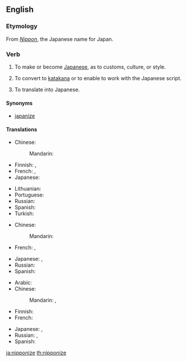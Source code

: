 ==English==

===Etymology===
From ''[[Nippon]]'', the Japanese name for Japan.

===Verb===
{{en-verb|nipponiz}}

# {{context|transitive|lang=en}} To make or become [[Japanese]], as to customs, culture, or style.
# {{context|transitive|lang=en}} To convert to [[katakana]] or to enable to work with the Japanese script.
# {{context|transitive|lang=en}} To translate into Japanese.

====Synonyms====
* [[japanize]]

====Translations====
{{trans-top|to make or become more Japanese}}
* Chinese:
*: Mandarin: {{t|cmn|日本化|tr=Rìběnhuà|sc=Hani}}
* Finnish: {{qualifier|transitive}} {{t|fi|japanisoida}}, {{qualifier|intransitive}} {{t|fi|japanisoitua}}
* French: {{t|fr|nipponiser}}, {{t+|fr|japoniser}}
* Japanese: {{t|ja|日本化|alt=日本化する|tr=にほんかする, Nihonka-suru}}
{{trans-mid}}
* Lithuanian: {{t|lt|japoninti}}
* Portuguese: {{t+|pt|niponizar}}
* Russian: {{t|ru|японизи́ровать}}
* Spanish: {{t|es|niponizar}}
* Turkish: {{t|tr|japonlaştırmak}}
{{trans-bottom}}

{{trans-top|to convert to Katakana or to enable to work with the Japanese script}}
* Chinese:
*: Mandarin: {{t|cmn|日本化|tr=Rìběnhuà|sc=Hani}}
* French: {{t|fr|nipponiser}}, {{t+|fr|japoniser}}
{{trans-mid}}
* Japanese: {{t|ja|日本化|alt=日本化する|tr=にほんかする, Nihonka-suru}}, {{t|ja|仮名書きする|tr=かながきする, kanagaki-suru}}
* Russian: {{t|ru|японизи́ровать}}
* Spanish: {{t|es|niponizar}}
{{trans-bottom}}

{{trans-top|to translate into Japanese}}
* Arabic: {{t|ar|تَرْجَمَ إِلَى اَلْيَابَانِيَّة|tr=tarjama ʾilā l-yabaniyya}}
* Chinese:
*: Mandarin: {{t|cmn|翻譯成日語|sc=Hani}}, {{t|cmn|翻译成日语|tr=fānyì chéng Rìyǔ|sc=Hani}}
* Finnish: {{t+|fi|japanintaa}}
* French: {{t|fr|traduire en japonais}}
{{trans-mid}}
* Japanese: {{t|ja|日本語に翻訳する|tr=にほんごにほんやくする, Nihongo-ni hon'yaku-suru}}, {{t|ja|和訳する|tr=わやくする, Wayaku-suru}}
* Russian: {{t|ru|переводи́ть на япо́нский}}, {{t|ru|перевести́ на япо́нский}}
* Spanish: {{t|es|traducir a japonés}}
{{trans-bottom}}

[[ja:nipponize]]
[[th:nipponize]]
